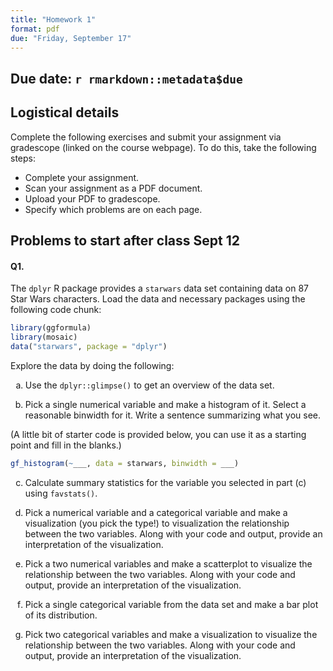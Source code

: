 ```yaml
---
title: "Homework 1"
format: pdf
due: "Friday, September 17"
---
```


## Due date: `r rmarkdown::metadata$due`

## Logistical details

Complete the following exercises and submit your assignment via gradescope (linked on the course webpage). To do this, take the following steps:

- Complete your assignment.
- Scan your assignment as a PDF document. 
- Upload your PDF to gradescope.
- Specify which problems are on each page.


## Problems to start after class Sept 12

#### Q1. 

The `dplyr` R package provides a `starwars` data set containing data on 87 Star Wars characters. Load the data and necessary packages using the following code chunk:

```r
library(ggformula)
library(mosaic)
data("starwars", package = "dplyr")
```

Explore the data by doing the following:

a. Use the `dplyr::glimpse()` to get an overview of the data set. 

b. Pick a single numerical variable and make a histogram of it. Select a reasonable binwidth for it. Write a sentence summarizing what you see.

(A little bit of starter code is provided below, you can use it as a starting point and fill in the blanks.)

```r
gf_histogram(~___, data = starwars, binwidth = ___)
```

c. Calculate summary statistics for the variable you selected in part (c) using `favstats()`.

d. Pick a numerical variable and a categorical variable and make a visualization (you pick the type!) to visualization the relationship between the two variables. Along with your code and output, provide an interpretation of the visualization.

e. Pick a two numerical variables and make a scatterplot to visualize the relationship between the two variables. Along with your code and output, provide an interpretation of the visualization.

f. Pick a single categorical variable from the data set and make a bar plot of its distribution.

g. Pick two categorical variables and make a visualization to visualize the relationship between the two variables. Along with your code and output, provide an interpretation of the visualization.

